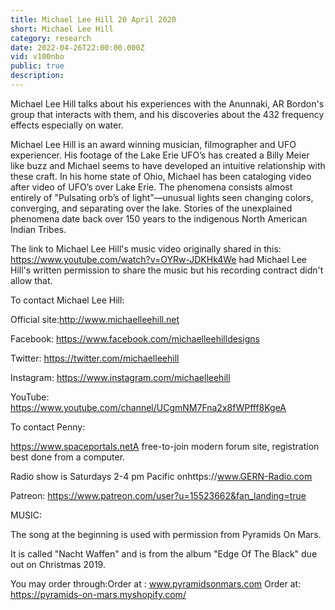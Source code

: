 ```yaml
---
title: Michael Lee Hill 20 April 2020
short: Michael Lee Hill
category: research
date: 2022-04-26T22:00:00.000Z
vid: v100nbo
public: true
description:
---
```

Michael Lee Hill talks about his experiences with the Anunnaki, AR Bordon's group that interacts with them, and his discoveries about the 432 frequency effects especially on water.

Michael Lee Hill is an award winning musician, filmographer and UFO experiencer. His footage of the Lake Erie UFO’s has created a Billy Meier like buzz and Michael seems to have developed an intuitive relationship with these craft. In his home state of Ohio, Michael has been cataloging video after video of UFO’s over Lake Erie. The phenomena consists almost entirely of "Pulsating orb’s of light”—unusual lights seen changing colors, converging, and separating over the lake. Stories of the unexplained phenomena date back over 150 years to the indigenous North American Indian Tribes.

The link to Michael Lee Hill's music video originally shared in this: https://www.youtube.com/watch?v=OYRw-JDKHk4We had Michael Lee Hill's written permission to share the music but his recording contract didn't allow that.

To contact Michael Lee Hill:

Official site:http://www.michaelleehill.net

Facebook: https://www.facebook.com/michaelleehilldesigns

Twitter: https://twitter.com/michaelleehill

Instagram: https://www.instagram.com/michaelleehill

YouTube: https://www.youtube.com/channel/UCgmNM7Fna2x8fWPfff8KgeA

To contact Penny:

https://www.spaceportals.netA free-to-join modern forum site, registration best done from a computer.

Radio show is Saturdays 2-4 pm Pacific onhttps://www.GERN-Radio.com

Patreon: https://www.patreon.com/user?u=15523662&fan_landing=true

MUSIC:

The song at the beginning is used with permission from Pyramids On Mars.

It is called "Nacht Waffen" and is from the album "Edge Of The Black" due out on Christmas 2019.

You may order through:Order at : www.pyramidsonmars.com Order at: https://pyramids-on-mars.myshopify.com/
